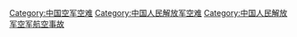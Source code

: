 [[Category:中国空军空难|Category:中国空军空难]]
[[Category:中国人民解放军空难|Category:中国人民解放军空难]]
[[Category:中国人民解放军空军航空事故|Category:中国人民解放军空军航空事故]]